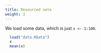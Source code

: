 ```yaml
---
title: Resourced note
weight: 3
---
```


We load some data, which is just `x <- 1:100`.

```r
  load("data.RData")
  x
  mean(x)
```
